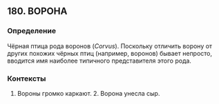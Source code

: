 ## 180. ВОРОНА
### Определение
Чёрная птица рода воронов (<i>Corvus</i>). Поскольку отличить ворону от других похожих чёрных птиц (например, воронов) бывает непросто, вводится имя наиболее типичного представителя этого рода.

### Контексты
1. Вороны громко каркают. 2. Ворона унесла сыр.

